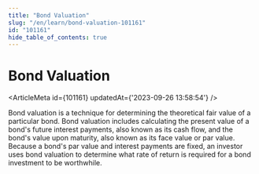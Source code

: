 ```yaml
---
title: "Bond Valuation"
slug: "/en/learn/bond-valuation-101161"
id: "101161"
hide_table_of_contents: true
---
```



# Bond Valuation

<ArticleMeta id={101161} updatedAt={'2023-09-26 13:58:54'} />
<div className='border-solid border-b border-t-0 my-4 border-[var(--ifm-color-gray-300)]' />

Bond valuation is a technique for determining the theoretical fair value of a particular bond. Bond valuation includes calculating the present value of a bond's future interest payments, also known as its cash flow, and the bond's value upon maturity, also known as its face value or par value. Because a bond's par value and interest payments are fixed, an investor uses bond valuation to determine what rate of return is required for a bond investment to be worthwhile.
